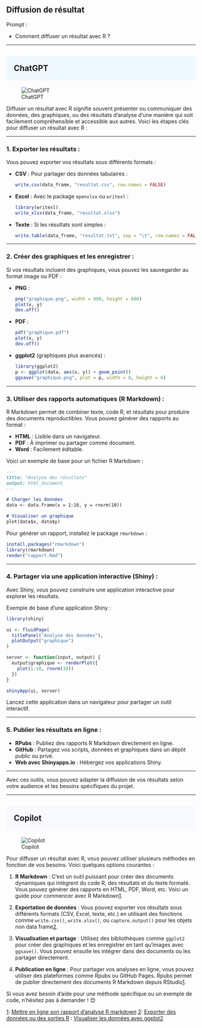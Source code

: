 ## Diffusion de résultat

::: {.callout-note appearance="simple"}
Prompt : 

* Comment diffuser un résultat avec R ? 


:::

----

## ChatGPT {style="background-color: #f0f8ff; padding: 20px;"}
![ChatGPT](../img/ChatGPT.PNG)

Diffuser un résultat avec R signifie souvent présenter ou communiquer des données, des graphiques, ou des résultats d’analyse d’une manière qui soit facilement compréhensible et accessible aux autres. Voici les étapes clés pour diffuser un résultat avec R :

---

### 1. **Exporter les résultats** :
Vous pouvez exporter vos résultats sous différents formats :

- **CSV** : Pour partager des données tabulaires :
  ```R
  write.csv(data_frame, "resultat.csv", row.names = FALSE)
  ```

- **Excel** : Avec le package `openxlsx` ou `writexl` :
  ```R
  library(writexl)
  write_xlsx(data_frame, "resultat.xlsx")
  ```

- **Texte** : Si les résultats sont simples :
  ```R
  write.table(data_frame, "resultat.txt", sep = "\t", row.names = FALSE)
  ```

---

### 2. **Créer des graphiques et les enregistrer** :
Si vos résultats incluent des graphiques, vous pouvez les sauvegarder au format image ou PDF :

- **PNG** :
  ```R
  png("graphique.png", width = 800, height = 600)
  plot(x, y)
  dev.off()
  ```

- **PDF** :
  ```R
  pdf("graphique.pdf")
  plot(x, y)
  dev.off()
  ```

- **ggplot2** (graphiques plus avancés) :
  ```R
  library(ggplot2)
  p <- ggplot(data, aes(x, y)) + geom_point()
  ggsave("graphique.png", plot = p, width = 8, height = 6)
  ```

---

### 3. **Utiliser des rapports automatiques (R Markdown)** :
R Markdown permet de combiner texte, code R, et résultats pour produire des documents reproductibles. Vous pouvez générer des rapports au format :

- **HTML** : Lisible dans un navigateur.
- **PDF** : À imprimer ou partager comme document.
- **Word** : Facilement éditable.

Voici un exemple de base pour un fichier R Markdown :

```markdown
---
title: "Analyse des résultats"
output: html_document
---

# Charger les données
data <- data.frame(x = 1:10, y = rnorm(10))

# Visualiser un graphique
plot(data$x, data$y)

```

Pour générer un rapport, installez le package `rmarkdown` :
```R
install.packages("rmarkdown")
library(rmarkdown)
render("rapport.Rmd")
```

---

### 4. **Partager via une application interactive (Shiny)** :
Avec Shiny, vous pouvez construire une application interactive pour explorer les résultats.

Exemple de base d'une application Shiny :
```R
library(shiny)

ui <- fluidPage(
  titlePanel("Analyse des données"),
  plotOutput("graphique")
)

server <- function(input, output) {
  output$graphique <- renderPlot({
    plot(1:10, rnorm(10))
  })
}

shinyApp(ui, server)
```

Lancez cette application dans un navigateur pour partager un outil interactif.

---

### 5. **Publier les résultats en ligne** :
- **RPubs** : Publiez des rapports R Markdown directement en ligne.
- **GitHub** : Partagez vos scripts, données et graphiques dans un dépôt public ou privé.
- **Web avec Shinyapps.io** : Hébergez vos applications Shiny.

---

Avec ces outils, vous pouvez adapter la diffusion de vos résultats selon votre audience et les besoins spécifiques du projet.

----

## Copilot {style="background-color: #f8f8ff; padding: 20px;"}
![Copilot](../img/copilot.PNG)

Pour diffuser un résultat avec R, vous pouvez utiliser plusieurs méthodes en fonction de vos besoins. Voici quelques options courantes :

1. **R Markdown** : C'est un outil puissant pour créer des documents dynamiques qui intègrent du code R, des résultats et du texte formaté. Vous pouvez générer des rapports en HTML, PDF, Word, etc. Voici un guide pour commencer avec R Markdown[1](https://tutorials.migale.inrae.fr/posts/share-your-work/).

2. **Exportation de données** : Vous pouvez exporter vos résultats sous différents formats (CSV, Excel, texte, etc.) en utilisant des fonctions comme `write.csv()`, `write.xlsx()`, ou `capture.output()` pour les objets non data frame[2](https://delladata.fr/exporter-donnees-sorties-r/).

3. **Visualisation et partage** : Utilisez des bibliothèques comme `ggplot2` pour créer des graphiques et les enregistrer en tant qu'images avec `ggsave()`. Vous pouvez ensuite les intégrer dans des documents ou les partager directement.

4. **Publication en ligne** : Pour partager vos analyses en ligne, vous pouvez utiliser des plateformes comme Rpubs ou GitHub Pages. Rpubs permet de publier directement des documents R Markdown depuis RStudio[1](https://tutorials.migale.inrae.fr/posts/share-your-work/).

Si vous avez besoin d'aide pour une méthode spécifique ou un exemple de code, n'hésitez pas à demander ! 😊

[1](https://tutorials.migale.inrae.fr/posts/share-your-work/): [Mettre en ligne son rapport d'analyse R markdown](https://tutorials.migale.inrae.fr/posts/share-your-work/)
[2](https://delladata.fr/exporter-donnees-sorties-r/): [Exporter des données ou des sorties R](https://delladata.fr/exporter-donnees-sorties-r/)
: [Visualiser les données avec ggplot2](https://bing.com/search?q=)